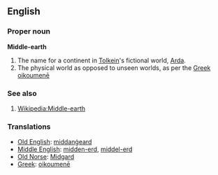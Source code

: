 ==English==

===Proper noun===
'''Middle-earth'''

# The name for a continent in [[Tolkein]]'s fictional world, [[Arda]].
# The physical world as opposed to unseen worlds, as per the [[Greek]] [[oikoumenē]]

===See also===

# [[Wikipedia:Middle-earth]]

===Translations===

* [[Old English]]:  [[middanġeard]]
* [[Middle English]]:  [[midden-erd]], [[middel-erd]]
* [[Old Norse]]:  [[Midgard]]
* [[Greek]]:  [[oikoumenē]]